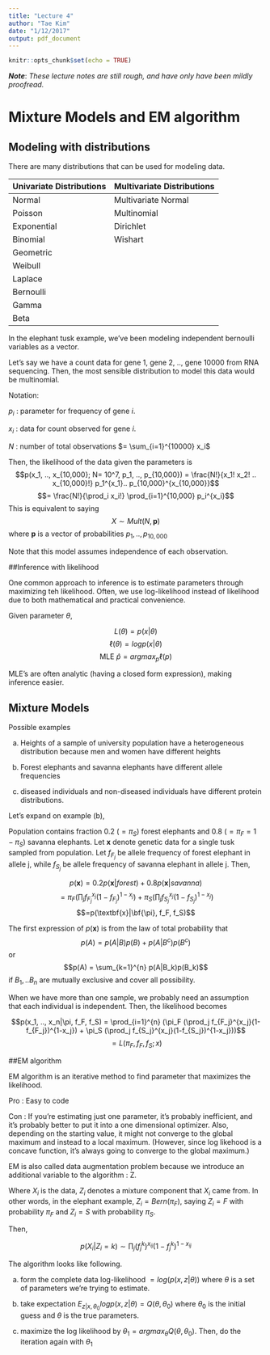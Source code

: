 ---
title: "Lecture 4"
author: "Tae Kim"
date: "1/12/2017"
output: pdf_document
---

```{r setup, include=FALSE}
knitr::opts_chunk$set(echo = TRUE)
```

<!-- please leave this comment -->
***Note***: *These lecture notes are still rough, and have only have been mildly proofread.*

<!-- feel free to delete content below this line -->
<!-- ------------------------------------------- -->

# Mixture Models and EM algorithm

## Modeling with distributions

There are many distributions that can be used for modeling data.

Univariate Distributions    | Multivariate Distributions|
--------------------------- | --------------------------|
Normal                      | Multivariate Normal       |
Poisson                     | Multinomial               | 
Exponential                 | Dirichlet                 | 
Binomial                    | Wishart                   | 
Geometric                   |                           |
Weibull                     |                           |
Laplace                     |                           |
Bernoulli                   |                           |
Gamma                       |                           |
Beta                        |                           |

In the elephant tusk example, we've been modeling independent bernoulli variables as a vector.

Let's say we have a count data for gene 1, gene 2, .., gene 10000 from RNA sequencing. Then, the most sensible distribution to model this data would be multinomial.

Notation:

$p_i$ : parameter for frequency of gene $i$.

$x_i$ : data for count observed for gene $i$.

$N$   : number of total observations $= \sum_{i=1}^{10000} x_i$

Then, the likelihood of the data given the parameters is
$$p(x_1, .., x_{10,000}; N= 10^7, p_1, .., p_{10,000}) = \frac{N!}{x_1! x_2! .. x_{10,000}!} p_1^{x_1}.. p_{10,000}^{x_{10,000}}$$
$$= \frac{N!}{\prod_i x_i!} \prod_{i=1}^{10,000} p_i^{x_i}$$
This is equivalent to saying
$$X \sim Mult(N, \textbf{p})$$
where $\textbf{p}$ is a vector of probabilities $p_1, .., p_{10,000}$

Note that this model assumes independence of each observation.

##Inference with likelihood

One common approach to inference is to estimate parameters through maximizing teh likelihood. Often, we use log-likelihood instead of likelihood due to both mathematical and practical convenience.

Given parameter $\theta$,

$$L(\theta) = p(x|\theta)$$
$$\ell(\theta) = log p(x|\theta)$$
$$\text{MLE }\hat{p} = argmax_p \ell(p)$$

MLE's are often analytic (having a closed form expression), making inference easier.

## Mixture Models

Possible examples

(a) Heights of a sample of university population have a heterogeneous distribution because men and women have different heights

(b) Forest elephants and savanna elephants have different allele frequencies

(c)  diseased individuals and non-diseased individuals have different protein distributions.

Let's expand on example (b),

Population contains fraction 0.2 $(=\pi_S)$ forest elephants and 0.8 $(=\pi_F = 1-\pi_S)$ savanna elephants. Let $\textbf{x}$ denote genetic data for a single tusk sampled from population. Let $f_{F_j}$ be allele frequency of forest elephant in allele j, while $f_{S_j}$ be allele frequency of savanna elephant in allele j. Then, 

$$p(\textbf{x}) = 0.2p(\textbf{x}|forest) + 0.8p(\textbf{x}|savanna)$$
$$= \pi_F (\prod_j f_{F_j}^{x_j}(1-f_{F_j})^{1-x_j}) + \pi_S (\prod_j f_{S_j}^{x_j}(1-f_{S_j})^{1-x_j}) $$
$$=p(\textbf{x}|\bf{\pi}, f_F, f_S)$$

The first expression of $p(\textbf{x})$ is from the law of total probability that
$$p(A) = p(A|B)p(B) + p(A|B^c)p(B^c)$$
or
$$p(A) = \sum_{k=1}^{n} p(A|B_k)p(B_k)$$
if $B_1, .. B_n$ are mutually exclusive and cover all possibility.

When we have more than one sample, we probably need an assumption that each individual is independent. Then, the likelihood becomes 

$$p(x_1, .., x_n|\pi, f_F, f_S) = \prod_{i=1}^{n} (\pi_F (\prod_j f_{F_j}^{x_j}(1-f_{F_j})^{1-x_j}) + \pi_S (\prod_j f_{S_j}^{x_j}(1-f_{S_j})^{1-x_j}))$$
$$= L(\pi_F, f_F, f_S; x)$$

##EM algorithm

EM algorithm is an iterative method to find parameter that maximizes the likelihood.

Pro : Easy to code

Con : If you're estimating just one parameter, it's probably inefficient, and it's probably better to put it into a one dimensional optimizer. Also, depending on the starting value, it might not converge to the global maximum and instead to a local maximum. (However, since log likehood is a concave function, it's always going to converge to the global maximum.)

EM is also called data augmentation problem because we introduce an additional variable to the algorithm : Z.

Where $X_i$ is the data, $Z_i$ denotes a mixture component that $X_i$ came from. In other words, in the elephant example, $Z_i = Bern(\pi_F)$, saying $Z_i = F$ with probability $\pi_F$ and $Z_i=S$ with probability $\pi_S$.

Then,

$$p(X_i|Z_i=k) \sim \prod_j (f_j^k)^{x_{ij}} (1-f_j^k)^{1-x_{ij}}$$

The algorithm looks like following.

(a) form the complete data log-likelihood $= log(p(x, z|\theta))$ where $\theta$ is a set of parameters we're trying to estimate.

(b) take expectation $E_{z|x, \theta_0} log p(x, z|\theta) = Q(\theta, \theta_0)$ where $\theta_0$ is the initial guess and $\theta$ is the true parameters.

(c) maximize the log likelihood by $\theta_1 = argmax_\theta Q(\theta, \theta_0)$. Then, do the iteration again with $\theta_1$


